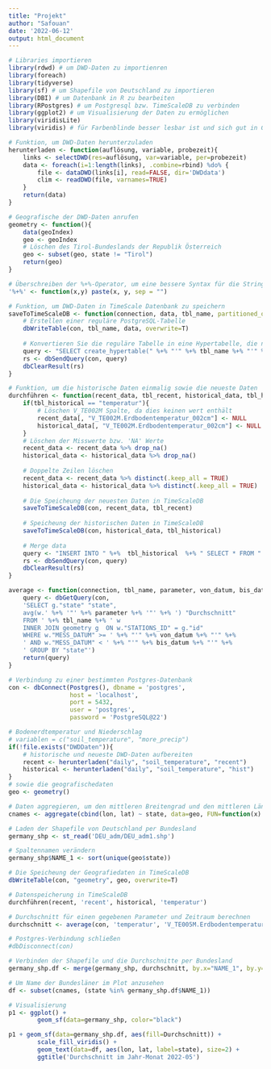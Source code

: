 ```yaml
---
title: "Projekt"
author: "Safouan"
date: '2022-06-12'
output: html_document
---
```


```r
# Libraries importieren
library(rdwd) # um DWD-Daten zu importienren
library(foreach)
library(tidyverse)
library(sf) # um Shapefile von Deutschland zu importieren
library(DBI) # um Datenbank in R zu bearbeiten
library(RPostgres) # um Postgresql bzw. TimeScaleDB zu verbinden
library(ggplot2) # um Visualisierung der Daten zu ermöglichen
library(viridisLite)
library(viridis) # für Farbenblinde besser lesbar ist und sich gut in Graustufen drucken lässt

# Funktion, um DWD-Daten herunterzuladen
herunterladen <- function(auflösung, variable, probezeit){
    links <- selectDWD(res=auflösung, var=variable, per=probezeit)
    data <- foreach(i=1:length(links), .combine=rbind) %do% {
        file <- dataDWD(links[i], read=FALSE, dir='DWDdata')
        clim <- readDWD(file, varnames=TRUE)
    }    
    return(data)
}

# Geografische der DWD-Daten anrufen
geometry <- function(){
    data(geoIndex)
    geo <- geoIndex
    # Löschen des Tirol-Bundeslands der Republik Österreich
    geo <- subset(geo, state != "Tirol") 
    return(geo)
}

# Überschreiben der %+%-Operator, um eine bessere Syntax für die String-Verkettung zu erhalten
'%+%' <- function(x,y) paste(x, y, sep = "")

# Funktion, um DWD-Daten in TimeScale Datenbank zu speichern
saveToTimeScaleDB <- function(connection, data, tbl_name, partitioned_on='MESS_DATUM') {
    # Erstellen einer reguläre PostgreSQL-Tabelle
    dbWriteTable(con, tbl_name, data, overwrite=T)
    
    # Konvertieren Sie die reguläre Tabelle in eine Hypertabelle, die nach der Spalte MESS_DATUM partitioniert ist und deren Intervall (chunck interval) 1 Monat beträgt
    query <- "SELECT create_hypertable(" %+% "'" %+% tbl_name %+% "'" %+% ',' %+% "'" %+% partitioned_on %+% "'" %+% ',' %+% "migrate_data => true" %+% ',' %+% "chunk_time_interval => INTERVAL '1 month')"
    rs <- dbSendQuery(con, query)
    dbClearResult(rs)
}

# Funktion, um die historische Daten einmalig sowie die neueste Daten 
durchführen <- function(recent_data, tbl_recent, historical_data, tbl_historical){
    if(tbl_historical == "temperatur"){
        # Löschen V_TE002M Spalte, da dies keinen wert enthält  
        recent_data[, "V_TE002M.Erdbodentemperatur_002cm"] <- NULL
        historical_data[, "V_TE002M.Erdbodentemperatur_002cm"] <- NULL
    }
    # Löschen der Misswerte bzw. 'NA' Werte
    recent_data <- recent_data %>% drop_na()
    historical_data <- historical_data %>% drop_na()
    
    # Doppelte Zeilen löschen
    recent_data <- recent_data %>% distinct(.keep_all = TRUE)
    historical_data <- historical_data %>% distinct(.keep_all = TRUE)
    
    # Die Speicheung der neuesten Daten in TimeScaleDB  
    saveToTimeScaleDB(con, recent_data, tbl_recent)
    
    # Speicheung der historischen Daten in TimeScaleDB
    saveToTimeScaleDB(con, historical_data, tbl_historical)
    
    # Merge data
    query <- "INSERT INTO " %+%  tbl_historical  %+% " SELECT * FROM "  %+% tbl_recent
    rs <- dbSendQuery(con, query)
    dbClearResult(rs)
}

average <- function(connection, tbl_name, parameter, von_datum, bis_datum){
    query <- dbGetQuery(con, 
    'SELECT g."state" "state", 
    avg(w.' %+% '"' %+% parameter %+% '"' %+% ') "Durchschnitt" 
    FROM ' %+% tbl_name %+% ' w
    INNER JOIN geometry g  ON w."STATIONS_ID" = g."id" 
    WHERE w."MESS_DATUM" >= ' %+% "'" %+% von_datum %+% "'" %+%
    ' AND w."MESS_DATUM" < ' %+% "'" %+% bis_datum %+% "'" %+%
    ' GROUP BY "state"')
    return(query)
}

# Verbindung zu einer bestimmten Postgres-Datenbank
con <- dbConnect(Postgres(), dbname = 'postgres', 
                 host = 'localhost',
                 port = 5432,
                 user = 'postgres',
                 password = 'PostgreSQL@22')

# Bodenerdtemperatur und Niederschlag
# variablen = c("soil_temperature", "more_precip")
if(!file.exists("DWDDaten")){
    # historische und neueste DWD-Daten aufbereiten
    recent <- herunterladen("daily", "soil_temperature", "recent")
    historical <- herunterladen("daily", "soil_temperature", "hist")
}
# sowie die geografischedaten
geo <- geometry()

# Daten aggregieren, um den mittleren Breitengrad und den mittleren Längengrad für jeden Bundesland zu ermitteln
cnames <- aggregate(cbind(lon, lat) ~ state, data=geo, FUN=function(x) mean(range(x)))

# Laden der Shapefile von Deutschland per Bundesland
germany_shp <- st_read('DEU_adm/DEU_adm1.shp')

# Spaltennamen verändern
germany_shp$NAME_1 <- sort(unique(geo$state))

# Die Speicheung der Geografiedaten in TimeScaleDB  
dbWriteTable(con, "geometry", geo, overwrite=T)

# Datenspeicherung in TimeScaleDB
durchführen(recent, 'recent', historical, 'temperatur')

# Durchschnitt für einen gegebenen Parameter und Zeitraum berechnen
durchschnitt <- average(con, 'temperatur', 'V_TE005M.Erdbodentemperatur_005cm', '2022-05-01', '2022-06-01')

# Postgres-Verbindung schließen
#dbDisconnect(con)

# Verbinden der Shapefile und die Durchschnitte per Bundesland
germany_shp.df <- merge(germany_shp, durchschnitt, by.x="NAME_1", by.y="state")

# Um Name der Bundesläner im Plot anzusehen
df <- subset(cnames, (state %in% germany_shp.df$NAME_1))

# Visualisierung
p1 <- ggplot() + 
        geom_sf(data=germany_shp, color="black")

p1 + geom_sf(data=germany_shp.df, aes(fill=Durchschnitt)) +
        scale_fill_viridis() +
        geom_text(data=df, aes(lon, lat, label=state), size=2) +
        ggtitle('Durchschnitt im Jahr-Monat 2022-05') 


```